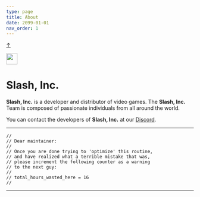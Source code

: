 ```yaml
---
type: page
title: About
date: 2099-01-01
nav_order: 1
---
```


<a class="top-link hide" href="#top">↑</a>
<a name="top"></a>

<img id="/logo" style="width: 30px;" src="/../public/logo-bg.png" /> 

# Slash, Inc.

**Slash, Inc.** is a developer and distributor of video games. The **Slash, Inc.** Team is composed of passionate individuals from all around the world.

You can contact the developers of **Slash, Inc.** at our [Discord](https://discord.com/invite/5AVuqph8d6).

----

```
// 
// Dear maintainer:
// 
// Once you are done trying to 'optimize' this routine,
// and have realized what a terrible mistake that was,
// please increment the following counter as a warning
// to the next guy:
// 
// total_hours_wasted_here = 16
//
```

----
